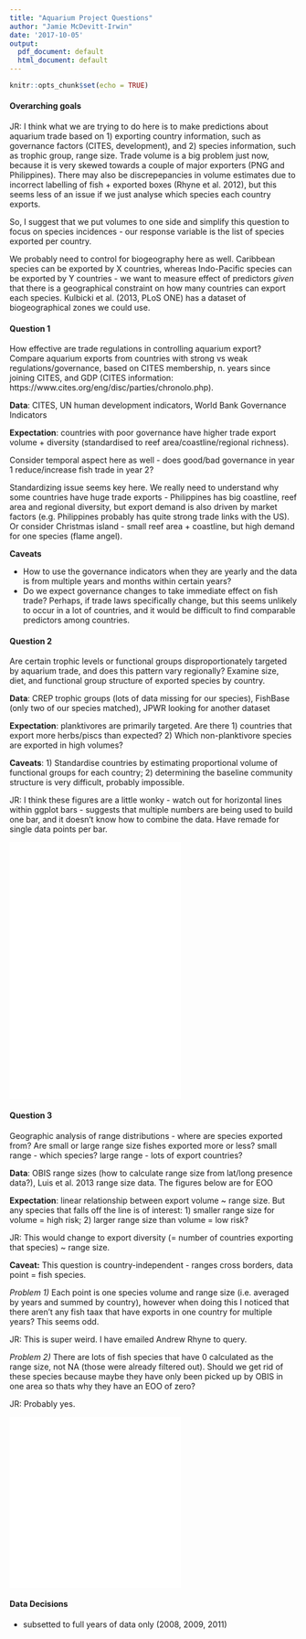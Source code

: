```yaml
---
title: "Aquarium Project Questions"
author: "Jamie McDevitt-Irwin"
date: '2017-10-05'
output:
  pdf_document: default
  html_document: default
---
```


```r
knitr::opts_chunk$set(echo = TRUE)
```

#### Overarching goals

JR: I think what we are trying to do here is to make predictions about aquarium trade based on 1) exporting country information, such as governance factors (CITES, development), and 2) species information, such as trophic group, range size. Trade volume is a big problem just now, because it is very skewed towards a couple of major exporters (PNG and Philippines). There may also be discrepepancies in volume estimates due to incorrect labelling of fish + exported boxes (Rhyne et al. 2012), but this seems less of an issue if we just analyse which species each country exports.

So, I suggest that we put volumes to one side and simplify this question to focus on species incidences - our response variable is the list of species exported per country.

We probably need to control for biogeography here as well. Caribbean species can be exported by X countries, whereas Indo-Pacific species can be exported by Y countries - we want to measure effect of predictors *given* that there is a geographical constraint on how many countries can export each species. Kulbicki et al. (2013, PLoS ONE) has a dataset of biogeographical zones we could use.


#### Question 1
How effective are trade regulations in controlling aquarium export? Compare aquarium exports from countries with strong vs weak regulations/governance, based on CITES membership, n. years since joining CITES, and GDP (CITES information: https://www.cites.org/eng/disc/parties/chronolo.php).

**Data**: CITES, UN human development indicators, World Bank Governance Indicators

**Expectation**: countries with poor governance have higher trade export volume + diversity (standardised to reef area/coastline/regional richness). 

Consider temporal aspect here as well - does good/bad governance in year 1 reduce/increase fish trade in year 2?

Standardizing issue seems key here. We really need to understand why some countries have huge trade exports - Philippines has big coastline, reef area and regional diversity, but export demand is also driven by market factors (e.g. Philippines probably has quite strong trade links with the US). Or consider Christmas island - small reef area + coastline, but high demand for one species (flame angel).

**Caveats** 

* How to use the governance indicators when they are yearly and the data is from multiple years and months within certain years? 
* Do we expect governance changes to take immediate effect on fish trade? Perhaps, if trade laws specifically change, but this seems unlikely to occur in a lot of countries, and it would be difficult to find comparable predictors among countries.


  
\pagebreak  

#### Question 2

Are certain trophic levels or functional groups disproportionately targeted by aquarium trade, and does this pattern vary regionally? Examine size, diet, and functional group structure of exported species by country. 

**Data**: CREP trophic groups (lots of data missing for our species), FishBase (only two of our species matched), JPWR looking for another dataset  

**Expectation**: planktivores are primarily targeted. Are there 1) countries that export more herbs/piscs than expected? 2) Which non-planktivore species are exported in high volumes? 

**Caveats**: 1) Standardise countries by estimating proportional volume of functional groups for each country; 2) determining the baseline community structure is very difficult, probably impossible.  

JR: I think these figures are a little wonky - watch out for horizontal lines within ggplot bars - suggests that multiple numbers are being used to build one bar, and it doesn't know how to combine the data. Have remade for single data points per bar.

![](/Users/jamiemcdevitt-irwin/Documents/Git_Repos/open-science-project/figures/trophic_by_trade_volume_2008_09_11.pdf) 
![](/Users/jamiemcdevitt-irwin/Documents/Git_Repos/open-science-project/figures/trophic_by_trade_volume_country_2008_09_11.pdf)
![](/Users/jamiemcdevitt-irwin/Documents/Git_Repos/open-science-project/figures/trophic_by_species_country_2008_09_11.pdf)

  
\pagebreak   

#### Question 3

Geographic analysis of range distributions - where are species exported from? Are small or large range size fishes exported more or less? small range - which species? large range - lots of export countries?

**Data**: OBIS range sizes (how to calculate range size from lat/long presence data?), Luis et al. 2013 range size data. The figures below are for EOO

**Expectation**: linear relationship between export volume ~ range size. But any species that falls off the line is of interest: 1) smaller range size for volume = high risk; 2) larger range size than volume = low risk?

JR: This would change to export diversity (= number of countries exporting that species) ~ range size.

**Caveat:** This question is country-independent - ranges cross borders, data point = fish species.  

*Problem 1)* Each point is one species volume and range size (i.e. averaged by  years and summed by country), however when doing this I noticed that there aren't any fish taax that have exports in one country for multiple years? This seems odd.  

JR: This is super weird. I have emailed Andrew Rhyne to query.

*Problem 2)* There are lots of fish species that have 0 calculated as the range size, not NA (those were already filtered out). Should we get rid of these species because maybe they have only been picked up by OBIS in one area so thats why they have an EOO of zero?  

JR: Probably yes.

![](/Users/jamiemcdevitt-irwin/Documents/Git_Repos/open-science-project/figures/eoo_trade_volume_2008_09_11.pdf)  
![](/Users/jamiemcdevitt-irwin/Documents/Git_Repos/open-science-project/figures/EOO_trade.trophic_volume_2008_09_11.pdf)

#### Data Decisions  

* subsetted to full years of data only (2008, 2009, 2011) 

